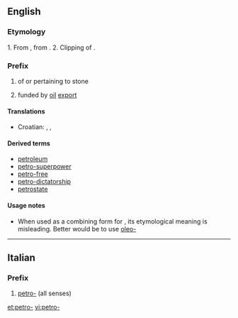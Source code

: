 ==English==

===Etymology===
1. From {{etyl|la}} {{term|petra|lang=la||stone, rock}}, from {{etyl|grc}} {{term|sc=polytonic|πέτρα|tr=pétra|lang=grc||stone, rock}}.  2. Clipping of {{term|petroleum}}.

===Prefix===
{{en-prefix}}

# of or pertaining to stone
# {{neologism}} funded by [[oil]] [[export]]

====Translations====
{{trans-top|of or pertaining to stone}}
* Croatian: {{t|hr|petr-}}, {{t|hr|petri-}}, {{t-|hr|petro-}}
{{trans-mid}}
{{trans-bottom}}

====Derived terms====
* [[petroleum]]
* [[petro-superpower]]
* [[petro-free]]
* [[petro-dictatorship]]
* [[petrostate]]

====Usage notes====
* When used as a combining form for {{term|petroleum}}, its etymological meaning is misleading.  Better would be to use [[oleo-]] {{context|for products associated with oil}}

----
==Italian==

===Prefix===
{{infl|it|prefix}}

# [[#English|petro-]] (all senses)

[[et:petro-]]
[[vi:petro-]]